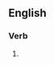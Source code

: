 ==English==

===Verb===
{{head|en|verb form}}

# {{present participle of|gravitate|lang=en|nocat=1}}